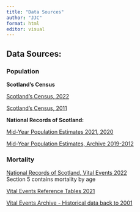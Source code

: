 ```yaml
---
title: "Data Sources"
author: "JJC"
format: html
editor: visual
---
```


## Data Sources:

### Population

**Scotland's Census**

[Scotland's Census, 2022](https://www.scotlandscensus.gov.uk/2022-results/scotland-s-census-2022-rounded-population-estimates/)

[Scotland's Census, 2011](https://www.scotlandscensus.gov.uk/webapi/jsf/tableView/tableView.xhtml)

**National Records of Scotland:**

[Mid-Year Population Estimates 2021, 2020](https://www.nrscotland.gov.uk/statistics-and-data/statistics/statistics-by-theme/population/population-estimates/mid-year-population-estimates#lmye)

[Mid-Year Population Estimates, Archive 2019-2012](https://www.nrscotland.gov.uk/statistics-and-data/statistics/statistics-by-theme/population/population-estimates/mid-year-population-estimates/archive)

### Mortality

[National Records of Scotland, Vital Events 2022](https://www.nrscotland.gov.uk/statistics-and-data/statistics/statistics-by-theme/vital-events/general-publications/vital-events-reference-tables/2022/list-of-data-tables#section5)\
Section 5 contains mortality by age

[Vital Events Reference Tables 2021](https://www.nrscotland.gov.uk/statistics-and-data/statistics/statistics-by-theme/vital-events/general-publications/vital-events-reference-tables/2021)

[Vital Events Archive - Historical data back to 2001](https://www.nrscotland.gov.uk/statistics-and-data/statistics/statistics-by-theme/vital-events/general-publications/vital-events-reference-tables/archive)
